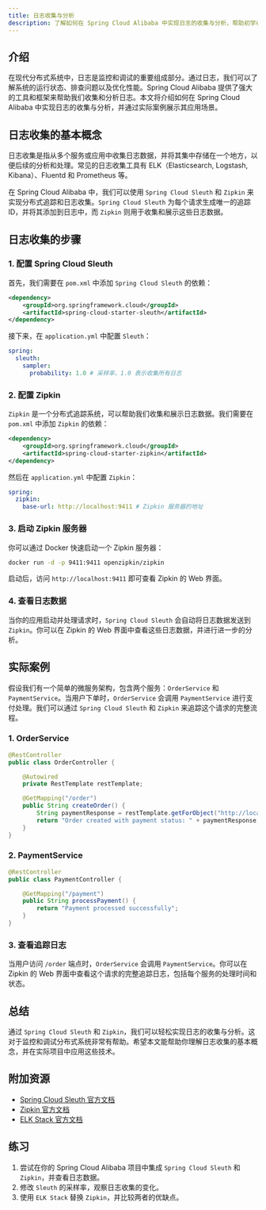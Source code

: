 ```yaml
---
title: 日志收集与分析
description: 了解如何在 Spring Cloud Alibaba 中实现日志的收集与分析，帮助初学者掌握日志管理的基本概念和实践方法。
---
```


## 介绍

在现代分布式系统中，日志是监控和调试的重要组成部分。通过日志，我们可以了解系统的运行状态、排查问题以及优化性能。Spring Cloud Alibaba 提供了强大的工具和框架来帮助我们收集和分析日志。本文将介绍如何在 Spring Cloud Alibaba 中实现日志的收集与分析，并通过实际案例展示其应用场景。

## 日志收集的基本概念

日志收集是指从多个服务或应用中收集日志数据，并将其集中存储在一个地方，以便后续的分析和处理。常见的日志收集工具有 ELK（Elasticsearch, Logstash, Kibana）、Fluentd 和 Prometheus 等。

在 Spring Cloud Alibaba 中，我们可以使用 `Spring Cloud Sleuth` 和 `Zipkin` 来实现分布式追踪和日志收集。`Spring Cloud Sleuth` 为每个请求生成唯一的追踪 ID，并将其添加到日志中，而 `Zipkin` 则用于收集和展示这些日志数据。

## 日志收集的步骤

### 1. 配置 Spring Cloud Sleuth

首先，我们需要在 `pom.xml` 中添加 `Spring Cloud Sleuth` 的依赖：

```xml
<dependency>
    <groupId>org.springframework.cloud</groupId>
    <artifactId>spring-cloud-starter-sleuth</artifactId>
</dependency>
```

接下来，在 `application.yml` 中配置 `Sleuth`：

```yaml
spring:
  sleuth:
    sampler:
      probability: 1.0 # 采样率，1.0 表示收集所有日志
```

### 2. 配置 Zipkin

`Zipkin` 是一个分布式追踪系统，可以帮助我们收集和展示日志数据。我们需要在 `pom.xml` 中添加 `Zipkin` 的依赖：

```xml
<dependency>
    <groupId>org.springframework.cloud</groupId>
    <artifactId>spring-cloud-starter-zipkin</artifactId>
</dependency>
```

然后在 `application.yml` 中配置 `Zipkin`：

```yaml
spring:
  zipkin:
    base-url: http://localhost:9411 # Zipkin 服务器的地址
```

### 3. 启动 Zipkin 服务器

你可以通过 Docker 快速启动一个 Zipkin 服务器：

```bash
docker run -d -p 9411:9411 openzipkin/zipkin
```

启动后，访问 `http://localhost:9411` 即可查看 Zipkin 的 Web 界面。

### 4. 查看日志数据

当你的应用启动并处理请求时，`Spring Cloud Sleuth` 会自动将日志数据发送到 `Zipkin`。你可以在 Zipkin 的 Web 界面中查看这些日志数据，并进行进一步的分析。

## 实际案例

假设我们有一个简单的微服务架构，包含两个服务：`OrderService` 和 `PaymentService`。当用户下单时，`OrderService` 会调用 `PaymentService` 进行支付处理。我们可以通过 `Spring Cloud Sleuth` 和 `Zipkin` 来追踪这个请求的完整流程。

### 1. OrderService

```java
@RestController
public class OrderController {

    @Autowired
    private RestTemplate restTemplate;

    @GetMapping("/order")
    public String createOrder() {
        String paymentResponse = restTemplate.getForObject("http://localhost:8081/payment", String.class);
        return "Order created with payment status: " + paymentResponse;
    }
}
```

### 2. PaymentService

```java
@RestController
public class PaymentController {

    @GetMapping("/payment")
    public String processPayment() {
        return "Payment processed successfully";
    }
}
```

### 3. 查看追踪日志

当用户访问 `/order` 端点时，`OrderService` 会调用 `PaymentService`。你可以在 Zipkin 的 Web 界面中查看这个请求的完整追踪日志，包括每个服务的处理时间和状态。

## 总结

通过 `Spring Cloud Sleuth` 和 `Zipkin`，我们可以轻松实现日志的收集与分析。这对于监控和调试分布式系统非常有帮助。希望本文能帮助你理解日志收集的基本概念，并在实际项目中应用这些技术。

## 附加资源

- [Spring Cloud Sleuth 官方文档](https://spring.io/projects/spring-cloud-sleuth)
- [Zipkin 官方文档](https://zipkin.io/)
- [ELK Stack 官方文档](https://www.elastic.co/guide/index.html)

## 练习

1. 尝试在你的 Spring Cloud Alibaba 项目中集成 `Spring Cloud Sleuth` 和 `Zipkin`，并查看日志数据。
2. 修改 `Sleuth` 的采样率，观察日志收集的变化。
3. 使用 `ELK Stack` 替换 `Zipkin`，并比较两者的优缺点。
